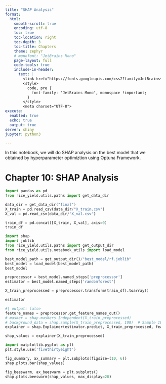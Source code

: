 ```yaml
---
title: "SHAP Analysis"
format:
  html:
    smooth-scroll: true
    encoding: utf-8
    toc: true
    toc-location: right
    toc-depth: 3
    toc-title: Chapters
    theme: zephyr
    # monofont: "JetBrains Mono"
    page-layout: full
    code-tools: true
    include-in-header: 
      text: |
        <link href="https://fonts.googleapis.com/css2?family=JetBrains+Mono&display=swap" rel="stylesheet">
        <style>
          code, pre {
            font-family: 'JetBrains Mono', monospace !important;
          }
        </style>
        <meta charset="UTF-8">
execute:
  enabled: true
  echo: true
  output: true
server: shiny
jupyter: python3

---
```


In this notebook, we will do SHAP analysis on the best model that we obtained by hyperparameter optimiztion using Optuna Framework.

# Chapter 10: SHAP Analysis

```python
import pandas as pd
from rice_yield.utils.paths import get_data_dir

data_dir = get_data_dir("final")
X_train = pd.read_csv(data_dir/"X_train.csv")
X_val = pd.read_csv(data_dir/"X_val.csv")

train_df = pd.concat([X_train, X_val], axis=0)
train_df
```


```python
import shap
import joblib
from rice_yield.utils.paths import get_output_dir
from rice_yield.utils.notebook_utils import load_model

best_model_path = get_output_dir()/"best_model/rf.joblib"
best_model = load_model(best_model_path)
best_model
```


```python
preprocessor = best_model.named_steps['preprocessor']
estimator = best_model.named_steps['randomforest']

X_train_preprocessed = preprocessor.transform(train_df).toarray()

estimator
```

```python
#| output: false
feature_names = preprocessor.get_feature_names_out()
# masker = shap.maskers.Independent(X_train_preprocessed)
# background_data = shap.sample(X_train_preprocessed, 100)  # Sample 100 points
explainer = shap.Explainer(estimator.predict, X_train_preprocessed, feature_names=feature_names)

shap_values = explainer(X_train_preprocessed)
```

```python
import matplotlib.pyplot as plt
plt.style.use('fivethirtyeight')

fig_summary, ax_summary = plt.subplots(figsize=(10, 6))
shap.plots.bar(shap_values)

```


```python
fig_beeswarm, ax_beeswarm = plt.subplots()
shap.plots.beeswarm(shap_values, max_display=20)

```